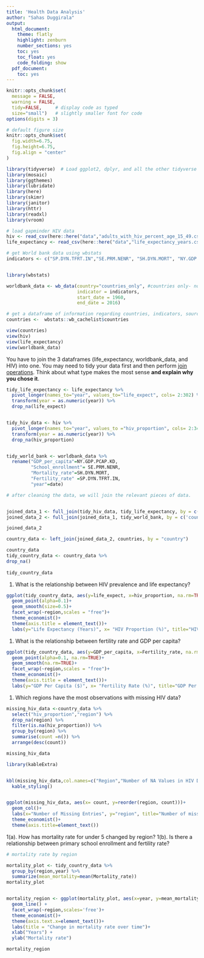 ```yaml
---
title: 'Health Data Analysis'
author: "Sahas Duggirala"
output:
  html_document:
    theme: flatly
    highlight: zenburn
    number_sections: yes
    toc: yes
    toc_float: yes
    code_folding: show
  pdf_document:
    toc: yes
---
```



```r
knitr::opts_chunk$set(
  message = FALSE, 
  warning = FALSE, 
  tidy=FALSE,     # display code as typed
  size="small")   # slightly smaller font for code
options(digits = 3)

# default figure size
knitr::opts_chunk$set(
  fig.width=6.75, 
  fig.height=6.75,
  fig.align = "center"
)
```


```r
library(tidyverse)  # Load ggplot2, dplyr, and all the other tidyverse packages
library(mosaic)
library(ggthemes)
library(lubridate)
library(here)
library(skimr)
library(janitor)
library(httr)
library(readxl)
library(vroom)
```




```r

# load gapminder HIV data
hiv <- read_csv(here::here("data","adults_with_hiv_percent_age_15_49.csv"))
life_expectancy <- read_csv(here::here("data","life_expectancy_years.csv"))

# get World bank data using wbstats
indicators <- c("SP.DYN.TFRT.IN","SE.PRM.NENR", "SH.DYN.MORT", "NY.GDP.PCAP.KD")


library(wbstats)

worldbank_data <- wb_data(country="countries_only", #countries only- no aggregates like Latin America, Europe, etc.
                          indicator = indicators, 
                          start_date = 1960, 
                          end_date = 2016)

# get a dataframe of information regarding countries, indicators, sources, regions, indicator topics, lending types, income levels,  from the World Bank API 
countries <-  wbstats::wb_cachelist$countries

view(countries)
view(hiv)
view(life_expectancy)
view(worldbank_data)

```

You have to join the 3 dataframes (life_expectancy, worldbank_data, and HIV) into one. You may need to tidy your data first and then perform [join operations](http://r4ds.had.co.nz/relational-data.html). Think about what type makes the most sense **and explain why you chose it**.

``` r

tidy_life_expectancy <- life_expectancy %>% 
  pivot_longer(names_to="year", values_to="life_expect", cols= 2:302) %>% 
  transform(year = as.numeric(year)) %>% 
  drop_na(life_expect)


tidy_hiv_data <- hiv %>% 
  pivot_longer(names_to="year", values_to ="hiv_proportion", cols= 2:34) %>% 
  transform(year = as.numeric(year)) %>%
  drop_na(hiv_proportion)  


tidy_world_bank <- worldbank_data %>% 
  rename("GDP_per_capita"=NY.GDP.PCAP.KD, 
         "School_enrollment"= SE.PRM.NENR, 
         "Mortality_rate"=SH.DYN.MORT,
         "Fertility_rate" =SP.DYN.TFRT.IN, 
         "year"=date)

# after cleaning the data, we will join the relevant pieces of data. 


joined_data_1 <- full_join(tidy_hiv_data, tidy_life_expectancy, by = c('country','year'))
joined_data_2 <- full_join(joined_data_1, tidy_world_bank, by = c('country','year'))

joined_data_2


```
``` r

country_data <- left_join(joined_data_2, countries, by = "country")

country_data
tidy_country_data <- country_data %>% 
drop_na()
  
tidy_country_data


```


1. What is the relationship between HIV prevalence and life expectancy? 

``` r

ggplot(tidy_country_data, aes(y=life_expect, x=hiv_proportion, na.rm=TRUE))+ 
  geom_point(alpha=0.1)+
  geom_smooth(size=0.5)+
  facet_wrap(~region,scales = "free")+ 
  theme_economist()+
  theme(axis.title = element_text())+
  labs(y="Life Expectancy (Years)", x= "HIV Proportion (%)", title="HIV Rate and Life Expectancy")

```


1. What is the relationship between fertility rate and GDP per capita? 

```r

ggplot(tidy_country_data, aes(y=GDP_per_capita, x=Fertility_rate, na.rm=TRUE))+ 
  geom_point(alpha=0.1, na.rm=TRUE)+
  geom_smooth(na.rm=TRUE)+
  facet_wrap(~region,scales = "free")+ 
  theme_economist()+
  theme(axis.title = element_text())+
  labs(y="GDP Per Capita ($)", x= "Fertility Rate (%)", title="GDP Per Capita and Fertility Rate")


```



1. Which regions have the most observations with missing HIV data? 

```r
missing_hiv_data <-country_data %>% 
  select("hiv_proportion","region") %>% 
  drop_na(region) %>% 
  filter(is.na(hiv_proportion)) %>% 
  group_by(region) %>% 
  summarise(count =n()) %>% 
  arrange(desc(count))

missing_hiv_data

library(kableExtra)


kbl(missing_hiv_data,col.names=c("Region","Number of NA Values in HIV Data")) %>%
  kable_styling()


ggplot(missing_hiv_data, aes(x= count, y=reorder(region, count)))+
  geom_col()+
  labs(x="Number of Missing Entries", y="region", title="Number of missing entries for HIV data")+
  theme_economist()+
  theme(axis.title=element_text())

```


1(a). How has mortality rate for under 5 changed by region? 
1(b). Is there a relationship between primary school enrollment and fertility rate?

```r

# mortality rate by region 

mortality_plot <- tidy_country_data %>%
  group_by(region,year) %>% 
  summarize(mean_mortality=mean(Mortality_rate))
mortality_plot


mortality_region <- ggplot(mortality_plot, aes(x=year, y=mean_mortality, group=region)) + 
  geom_line() + 
  facet_wrap(~region,scales='free')+ 
  theme_economist()+
  theme(axis.text.x=element_text())+
  labs(title = "Change in mortality rate over time")+
  xlab("Years") +
  ylab("Mortality rate")

mortality_region

```

